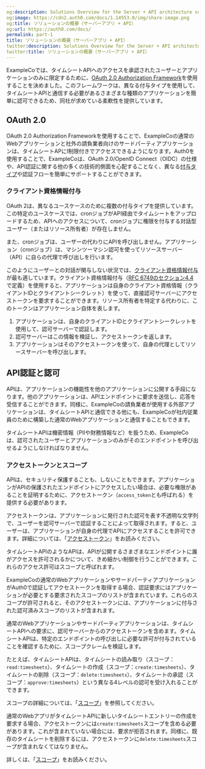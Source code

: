 ```yaml
---
og:description: Solutions Overview for the Server + API architecture scenario
og:image: https://cdn2.auth0.com/docs/1.14553.0/img/share-image.png
og:title: ソリューションの概要（サーバーアプリ + API）
og:url: https://auth0.com/docs/
permalink: part-1
title: ソリューションの概要（サーバーアプリ + API）
twitter:description: Solutions Overview for the Server + API architecture scenario
twitter:title: ソリューションの概要（サーバーアプリ + API）
---
```


ExampleCoでは、タイムシートAPIへのアクセスを承認されたユーザーとアプリケーションのみに限定するために、[OAuth 2.0 Authorization Framework](https://tools.ietf.org/html/rfc6749)を使用することを決めました。このフレームワークは、異なる付与タイプを使用して、タイムシートAPIと通信する必要があるさまざまな種類のアプリケーションを簡単に認可できるため、同社が求めている柔軟性を提供しています。

## OAuth 2.0

OAuth 2.0 Authorization Frameworkを使用することで、ExampleCoの通常のWebアプリケーションと社外の請負業者向けのサードパーティアプリケーションは、タイムシートAPにI制限付きでアクセスできるようになります。Auth0を使用することで、ExampleCoは、OAuth 2.0/OpenID Connect（OIDC）の仕様や、API認証に関する他の多くの技術的側面を心配することなく、異なる[付与タイプ](/login/flows/which-oauth-2-0-flow-should-i-use)や認証フローを簡単にサポートすることができます。



### クライアント資格情報付与

OAuth 2は、異なるユースケースのために複数の付与タイプを提供しています。この特定のユースケースでは、cronジョブがAPI経由でタイムシートをアップロードするため、APIへのアクセスについて、cronジョブに権限を付与する対話型ユーザー（またはリソース所有者）が存在しません。

また、cronジョブは、ユーザーの代わりにAPIを呼び出しません。アプリケーション（cronジョブ）は、マシンツーマシン認可を使ってリソースサーバー（API）に自らの代理で呼び出しを行います。

このようにユーザーとの対話が関与しない状況では、[クライアント資格情報付与](/login/flows/client-credentials-flow)が最も適しています。クライアント資格情報付与（[RFC 6749のセクション4.4](https://tools.ietf.org/html/rfc6749#section-4.4)で定義）を使用すると、アプリケーションは自身のクライアント資格情報（クライアントIDとクライアントシークレット）を使って、直接認可サーバーにアクセストークンを要求することができます。リソース所有者を特定する代わりに、このトークンはアプリケーション自体を表します。

1. アプリケーションは、自身のクライアントIDとクライアントシークレットを使用して、認可サーバーで認証します。
2. 認可サーバーはこの情報を検証し、アクセストークンを返します。
3. アプリケーションはそのアクセストークンを使って、自身の代理としてリソースサーバーを呼び出します。

## API認証と認可

APIは、アプリケーションの機能性を他のアプリケーションに公開する手段になります。他のアプリケーションは、APIエンドポイントに要求を送信し、応答を受信することができます。同様に、ExampleCoの請負業者が使用する外部アプリケーションは、タイムシートAPIと通信できる他にも、ExampleCoが社内従業員のために構築した通常のWebアプリケーションと通信することもできます。

タイムシートAPIは機密情報（PIIや財務情報など）を扱うため、ExampleCoは、認可されたユーザーとアプリケーションのみがそのエンドポイントを呼び出せるようにしなければなりません。

### アクセストークンとスコープ

APIは、セキュリティ保護することも、しないこともできます。アプリケーションがAPIの保護されたエンドポイントにアクセスしたい場合は、必要な権限があることを証明するために、アクセストークン（`access_token`とも呼ばれる）を提供する必要があります。

アクセストークンは、アプリケーションに発行された認可を表す不透明な文字列で、ユーザーを認可サーバーで認証することによって取得されます。すると、ユーザーは、アプリケーションが自身の代理でAPIにアクセスすることを許可できます。詳細については、「[アクセストークン](/security/tokens/access-tokens)」をお読みください。

タイムシートAPIのようなAPIは、APIが公開するさまざまなエンドポイントに誰がアクセスを許可されるかについて、きめ細かい制御を行うことができます。これらのアクセス許可はスコープと呼ばれます。

ExampleCoの通常のWebアプリケーションやサードパーティアプリケーションがAuth0で認証してアクセストークンを取得する場合、認証要求にはアプリケーションが必要とする要求されたスコープのリストが含まれています。これらのスコープが許可されると、そのアクセストークンには、アプリケーションに付与された認可済みスコープのリストが含まれます。

通常のWebアプリケーションやサードパーティアプリケーションは、タイムシートAPIへの要求に、認可サーバーからのアクセストークンを含めます。タイムシートAPIは、特定のエンドポイントの呼び出しに必要な許可が付与されていることを確認するために、スコープクレームを検証します。

たとえば、タイムシートAPIは、タイムシートの読み取り（スコープ：`read:timesheets`）、タイムシートの作成（スコープ：`create:timesheets`）、タイムシートの削除（スコープ：`delete:timesheets`）、タイムシートの承認（スコープ：`approve:timesheets`）という異なる4レベルの認可を受け入れることができます。

スコープの詳細については、「[スコープ](https://auth0.com/docs/scopes)」を参照してください。

通常のWebアプリがタイムシートAPIに新しいタイムシートエントリーの作成を要求する場合、アクセストークンには`create:timesheets`スコープを含める必要があります。これが含まれていない場合には、要求が拒否されます。同様に、既存のタイムシートを削除するには、アクセストークンに`delete:timesheets`スコープが含まれなくてはなりません。

詳しくは、「[スコープ](https://auth0.com/docs/scopes)」をお読みください。